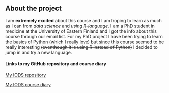 ## About the project

I am **extremely excited** about this course and I am hoping to learn as much as I can from *data science* and *using R-language*. I am a PhD student in medicine at the University of Eastern Finland and I got the info about this course through our email list. For my PhD project I have been trying to learn the basics of Python (which I really love) but since this course seemed to be really interesting ~~(eventhough it is using R instead of Python)~~ I decided to jump in and try a new language. 

#### Links to my GitHub repository and course diary

[My IODS repository](https://github.com/jonnelintunen/IODS-project)

[My IODS course diary](https://jonnelintunen.github.io/IODS-project/)
